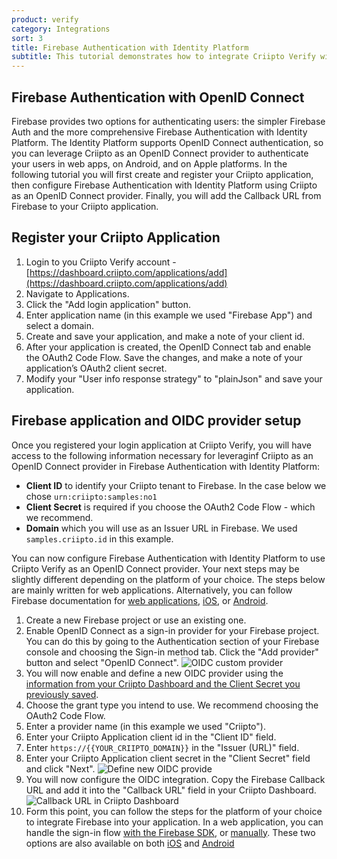 ```yaml
---
product: verify
category: Integrations
sort: 3
title: Firebase Authentication with Identity Platform
subtitle: This tutorial demonstrates how to integrate Criipto Verify with Firebase Authentication with Identity Platform.
---
```



## Firebase Authentication with OpenID Connect

Firebase provides two options for authenticating users: the simpler Firebase Auth and the more comprehensive Firebase Authentication with Identity Platform.
The Identity Platform supports OpenID Connect authentication, so you can leverage Criipto as an OpenID Connect provider to authenticate your users in web apps, on Android, and on Apple platforms.
In the following tutorial you will first create and register your Criipto application, then configure Firebase Authentication with Identity Platform using Criipto as an OpenID Connect provider.
Finally, you will add the Callback URL from Firebase to your Criipto application.

## Register your Criipto Application

1. Login to you Criipto Verify account - [https://dashboard.criipto.com/applications/add](https://dashboard.criipto.com/applications/add)
2. Navigate to Applications.
3. Click the "Add login application" button.
4. Enter application name (in this example we used "Firebase App") and select a domain.
5. Create and save your application, and make a note of your client id.
6. After your application is created, the OpenID Connect tab and enable the OAuth2 Code Flow. Save the changes, and make a note of your application’s OAuth2 client secret.
7. Modify your "User info response strategy" to "plainJson" and save your application.

## Firebase application and OIDC provider setup

Once you registered your login application at Criipto Verify, you will have access to the following information necessary for leveraginf Criipto as an OpenID Connect provider in Firebase Authentication with Identity Platform:

- **Client ID** to identify your Criipto tenant to Firebase. In the case below we chose `urn:criipto:samples:no1`
- **Client Secret** is required if you choose the OAuth2 Code Flow - which we recommend.
- **Domain** which you will use as an Issuer URL in Firebase. We used `samples.criipto.id` in this example.

You can now configure Firebase Authentication with Identity Platform to use Criipto Verify as an OpenID Connect provider.
Your next steps may be slightly different depending on the platform of your choice. The steps below are mainly written for web applications.
Alternatively, you can follow Firebase documentation for [web applications](https://firebase.google.com/docs/auth/web/openid-connect), [iOS](https://firebase.google.com/docs/auth/ios/openid-connect), or [Android](https://firebase.google.com/docs/auth/android/openid-connect).

1. Create a new Firebase project or use an existing one.
2. Enable OpenID Connect as a sign-in provider for your Firebase project.
   You can do this by going to the Authentication section of your Firebase console and choosing the Sign-in method tab.
   Click the "Add provider" button and select "OpenID Connect".
   ![OIDC custom provider](./firebase/OIDC-custom-provider.png)
3. You will now enable and define a new OIDC provider using the [information from your Criipto Dashboard and the Client Secret you previously saved](##Firebase-application-and-OIDC-provider-setup).
4. Choose the grant type you intend to use. We recommend choosing the OAuth2 Code Flow.
5. Enter a provider name (in this example we used "Criipto").
6. Enter your Criipto Application client id in the "Client ID" field.
7. Enter `https://{{YOUR_CRIIPTO_DOMAIN}}` in the "Issuer (URL)" field.
8. Enter your Criipto Application client secret in the "Client Secret" field and click "Next".
   ![Define new OIDC provide](./firebase/define-new-OIDC-provider.png)
9. You will now configure the OIDC integration. Copy the Firebase Callback URL and add it into the "Callback URL" field in your Criipto Dashboard.
   ![Callback URL in Criipto Dashboard](./firebase/criipto-dashboard-callback-url.png)
10. Form this point, you can follow the steps for the platform of your choice to integrate Firebase into your application.
    In a web application, you can handle the sign-in flow [with the Firebase SDK](https://firebase.google.com/docs/auth/web/openid-connect#handle_the_sign-in_flow_with_the_firebase_sdk), or [manually](https://firebase.google.com/docs/auth/web/openid-connect#manual).
    These two options are also available on both [iOS](https://firebase.google.com/docs/auth/ios/openid-connect#handle_the_sign-in_flow_with_the_firebase_sdk) and [Android](https://firebase.google.com/docs/auth/android/openid-connect#handle_the_sign-in_flow_with_the_firebase_sdk)
